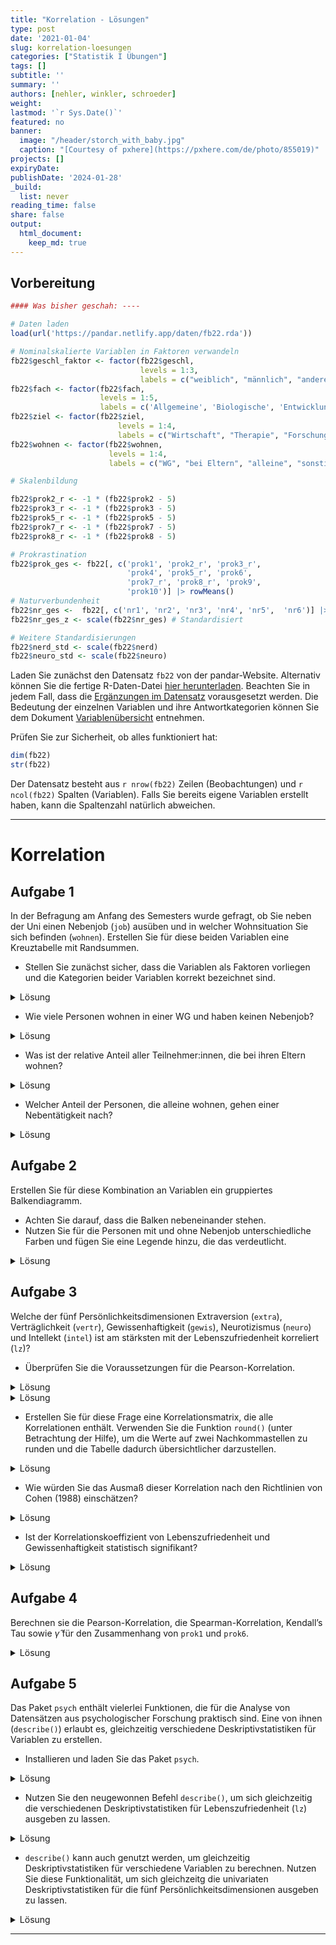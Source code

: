 ```yaml
---
title: "Korrelation - Lösungen" 
type: post
date: '2021-01-04' 
slug: korrelation-loesungen 
categories: ["Statistik I Übungen"] 
tags: [] 
subtitle: ''
summary: '' 
authors: [nehler, winkler, schroeder] 
weight: 
lastmod: '`r Sys.Date()`'
featured: no
banner:
  image: "/header/storch_with_baby.jpg"
  caption: "[Courtesy of pxhere](https://pxhere.com/de/photo/855019)"
projects: []
expiryDate: 
publishDate: '2024-01-28'
_build:
  list: never
reading_time: false
share: false
output:
  html_document:
    keep_md: true
---
```


## Vorbereitung

```r
#### Was bisher geschah: ----

# Daten laden
load(url('https://pandar.netlify.app/daten/fb22.rda'))  

# Nominalskalierte Variablen in Faktoren verwandeln
fb22$geschl_faktor <- factor(fb22$geschl,
                             levels = 1:3,
                             labels = c("weiblich", "männlich", "anderes"))
fb22$fach <- factor(fb22$fach,
                    levels = 1:5,
                    labels = c('Allgemeine', 'Biologische', 'Entwicklung', 'Klinische', 'Diag./Meth.'))
fb22$ziel <- factor(fb22$ziel,
                        levels = 1:4,
                        labels = c("Wirtschaft", "Therapie", "Forschung", "Andere"))
fb22$wohnen <- factor(fb22$wohnen, 
                      levels = 1:4, 
                      labels = c("WG", "bei Eltern", "alleine", "sonstiges"))

# Skalenbildung

fb22$prok2_r <- -1 * (fb22$prok2 - 5)
fb22$prok3_r <- -1 * (fb22$prok3 - 5)
fb22$prok5_r <- -1 * (fb22$prok5 - 5)
fb22$prok7_r <- -1 * (fb22$prok7 - 5)
fb22$prok8_r <- -1 * (fb22$prok8 - 5)

# Prokrastination
fb22$prok_ges <- fb22[, c('prok1', 'prok2_r', 'prok3_r',
                          'prok4', 'prok5_r', 'prok6',
                          'prok7_r', 'prok8_r', 'prok9', 
                          'prok10')] |> rowMeans()
# Naturverbundenheit
fb22$nr_ges <-  fb22[, c('nr1', 'nr2', 'nr3', 'nr4', 'nr5',  'nr6')] |> rowMeans()
fb22$nr_ges_z <- scale(fb22$nr_ges) # Standardisiert

# Weitere Standardisierungen
fb22$nerd_std <- scale(fb22$nerd)
fb22$neuro_std <- scale(fb22$neuro)

```

Laden Sie zunächst den Datensatz `fb22` von der pandar-Website. Alternativ können Sie die fertige R-Daten-Datei [<i class="fas fa-download"></i> hier herunterladen](/daten/fb22.rda). Beachten Sie in jedem Fall, dass die [Ergänzungen im Datensatz](/lehre/statistik-i/gruppenvergleiche-abhaengig/#prep) vorausgesetzt werden. Die Bedeutung der einzelnen Variablen und ihre Antwortkategorien können Sie dem Dokument [Variablenübersicht](/lehre/statistik-i/variablen.pdf) entnehmen.

Prüfen Sie zur Sicherheit, ob alles funktioniert hat: 

```r
dim(fb22)
str(fb22)
```

Der Datensatz besteht aus `r nrow(fb22)` Zeilen (Beobachtungen) und `r ncol(fb22)` Spalten (Variablen). Falls Sie bereits eigene Variablen erstellt haben, kann die Spaltenzahl natürlich abweichen.


***
# Korrelation

## Aufgabe 1

In der Befragung am Anfang des Semesters wurde gefragt, ob Sie neben der Uni einen Nebenjob (`job`) ausüben und in welcher Wohnsituation Sie sich befinden (`wohnen`). Erstellen Sie für diese beiden Variablen eine Kreuztabelle mit Randsummen.

-   Stellen Sie zunächst sicher, dass die Variablen als Faktoren vorliegen und die Kategorien beider Variablen korrekt bezeichnet sind.

<details>

<summary>Lösung</summary>

Zunächst können wir überprüfen, ob die Variablen als Fakto vorliegen.

```r
#Labels
is.factor(fb22$job)
is.factor(fb22$wohnen)
```

Wenn Sie die Datensatzvorbereitung aus dem Skript kopiert haben, sollte `wohnen` bereits ein Faktor sein. Also müssen nur `job` in einen Faktor verwandeln.

```r
#Labels
fb22$job <- factor(fb22$job, levels = c(1, 2),
  labels = c('nein', 'ja'))

str(fb22$job)
```

Für den Fall, dass `wohnen` noch kein Faktor im Datensatz war, kann folgender Code durchgeführt werden. Achten Sie aber drauf, dass dieser Befehl auf eine Variable nicht angewendet werden sollte, wenn diese bereits ein Faktor ist. Ansonsten kommt es zu dem Fehler, dass die Variable keine Informationen mehr enthält.

```r
#Labels
fb22$wohnen <- factor(fb22$wohnen, levels = 1:4,
     label = c('WG', 'bei Eltern', 'alleine', 'sonstiges'))
```

Die Variable sieht dann folgendermaßen aus.

```r
str(fb22$wohnen)
```

</details>

-   Wie viele Personen wohnen in einer WG und haben keinen Nebenjob?

<details>

<summary>Lösung</summary>

```r
# Kreuztabelle absolut
tab <- table(fb22$job, fb22$wohnen)
addmargins(tab)
```

`r tab[1,1]` Personen wohnen in einer WG und haben keinen Nebenjob.

</details>

-   Was ist der relative Anteil aller Teilnehmer:innen, die bei ihren Eltern wohnen?

<details>

<summary>Lösung</summary>

```r
# Relative Häufigkeiten, mit Randsummen
addmargins(prop.table(tab))
```

`r round(addmargins(prop.table(tab))[3,2]*100,2)`% aller Teilnehmer:innen wohnen bei ihren Eltern.

</details>

-   Welcher Anteil der Personen, die alleine wohnen, gehen einer Nebentätigkeit nach?

<details>

<summary>Lösung</summary>

```r
# Relative Häufigkeiten, an wohnen normiert
prop.table(tab, 2)
```

`r round(prop.table(tab, 2)[2,3]*100,2)`% aller Teilnehmer:innen, die alleine wohnen, gehen einer Nebentätigkeit nach.

</details>

## Aufgabe 2

Erstellen Sie für diese Kombination an Variablen ein gruppiertes Balkendiagramm.

-   Achten Sie darauf, dass die Balken nebeneinander stehen.
-   Nutzen Sie für die Personen mit und ohne Nebenjob unterschiedliche Farben und fügen Sie eine Legende hinzu, die das verdeutlicht.

<details>

<summary>Lösung</summary>

```r
# Gruppiertes Balkendiagramm
barplot(tab,
  beside = TRUE,             # nebeneinander
  col = c('blue', 'orange'), # Farben definieren: Blau und Orange
  legend = rownames(tab))    # Legende einfuegen
```

</details>

## Aufgabe 3

Welche der fünf Persönlichkeitsdimensionen Extraversion (`extra`), Verträglichkeit (`vertr`), Gewissenhaftigkeit (`gewis`), Neurotizismus (`neuro`) und Intellekt (`intel`) ist am stärksten mit der Lebenszufriedenheit korreliert (`lz`)?

-   Überprüfen Sie die Voraussetzungen für die Pearson-Korrelation.

<details>

<summary>Lösung</summary>

**Voraussetzungen Pearson-Korrelation:**

1.  Skalenniveau: intervallskalierte Daten $\rightarrow$ ok\
2.  Linearität: Zusammenhang muss linear sein $\rightarrow$ Grafische überprüfung (Scatterplot)

```r
# Scatterplot
plot(fb22$extra, fb22$lz, 
  xlim = c(0, 6), ylim = c(0, 7), pch = 19)

plot(fb22$vertr, fb22$lz, 
  xlim = c(0, 6), ylim = c(0, 7), pch = 19)

plot(fb22$gewis, fb22$lz, 
  xlim = c(0, 6), ylim = c(0, 7), pch = 19)

plot(fb22$neuro, fb22$lz, 
  xlim = c(0, 6), ylim = c(0, 7), pch = 19)

plot(fb22$intel, fb22$lz, 
  xlim = c(0, 6), ylim = c(0, 7), pch = 19)
```

</details>

<details>

<summary>Lösung</summary>

3.  Normalverteilung $\rightarrow$ QQ-Plot, Histogramm oder Shapiro-Wilk-Test

```r
#QQ
qqnorm(fb22$extra)
qqline(fb22$extra)

qqnorm(fb22$vertr)
qqline(fb22$vertr)

qqnorm(fb22$gewis)
qqline(fb22$gewis)

qqnorm(fb22$neuro)
qqline(fb22$neuro)

qqnorm(fb22$intel)
qqline(fb22$intel)

qqnorm(fb22$lz)
qqline(fb22$lz)

#Histogramm
hist(fb22$extra, prob = T, ylim = c(0, 1))
curve(dnorm(x, mean = mean(fb22$extra, na.rm = T), sd = sd(fb22$extra, na.rm = T)), col = "blue", add = T)  

hist(fb22$vertr, prob = T, ylim = c(0, 1))
curve(dnorm(x, mean = mean(fb22$vertr, na.rm = T), sd = sd(fb22$vertr, na.rm = T)), col = "blue", add = T)  

hist(fb22$gewis, prob = T, ylim = c(0, 1))
curve(dnorm(x, mean = mean(fb22$gewis, na.rm = T), sd = sd(fb22$gewis, na.rm = T)), col = "blue", add = T)  

hist(fb22$neuro, prob = T, ylim = c(0, 1))
curve(dnorm(x, mean = mean(fb22$neuro, na.rm = T), sd = sd(fb22$neuro, na.rm = T)), col = "blue", add = T)  

hist(fb22$intel, prob = T, ylim = c(0, 1))
curve(dnorm(x, mean = mean(fb22$intel, na.rm = T), sd = sd(fb22$intel, na.rm = T)), col = "blue", add = T)  

hist(fb22$lz, prob = T, ylim = c(0, 1))
curve(dnorm(x, mean = mean(fb22$lz, na.rm = T), sd = sd(fb22$lz, na.rm = T)), col = "blue", add = T)  

#Shapiro
shapiro.test(fb22$extra)
shapiro.test(fb22$vertr)
shapiro.test(fb22$gewis)
shapiro.test(fb22$neuro)
shapiro.test(fb22$intel)
shapiro.test(fb22$lz)


```

$p < \alpha$ $\rightarrow$ H1: Normalverteilung kann für alle Variablen außer `extra` nicht angenommen werden. Somit ist diese Voraussetzung für die meisten Variablen verletzt. Daher sollten wir fortlaufend die Rangkorrelation nach Spearman nutzen.

</details>

-   Erstellen Sie für diese Frage eine Korrelationsmatrix, die alle Korrelationen enthält. Verwenden Sie die Funktion `round()` (unter Betrachtung der Hilfe), um die Werte auf zwei Nachkommastellen zu runden und die Tabelle dadurch übersichtlicher darzustellen.

<details>
<summary>Lösung</summary>

```r
# Korrelationstabelle erstellen und runden
cor_mat <- round(cor(fb22[,c('lz', 'extra', 'vertr', 'gewis', 'neuro', 'intel')], use = 'pairwise', method = 'spearman'),2)
cor_mat
```


</details>

-   Wie würden Sie das Ausmaß dieser Korrelation nach den Richtlinien von Cohen (1988) einschätzen?

<details>

<summary>Lösung</summary>

Die größte Korrelation mit der Lebenszufriedenheit hat die Gewissenhaftigkeit. Nach den Richtlinien ist diese mit `r cor_mat[4]` einem positiven mittleren Effekt, der ungefähr 0.3 beträgt, zuzuordnen.

</details>

-   Ist der Korrelationskoeffizient von Lebenszufriedenheit und Gewissenhaftigkeit statistisch signifikant?

<details>

<summary>Lösung</summary>

```r
cor.test(fb22$lz, fb22$gewis, 
         alternative = "two.sided", 
         method = "spearman",       
         use = "complete.obs")
```

$p < \alpha$ $\rightarrow$ H1. Die Korrelation ist mit einer Irrtumswahrscheinlichkeit von 5% signifikant von 0 verschieden.

</details>

## Aufgabe 4

Berechnen sie die Pearson-Korrelation, die Spearman-Korrelation, Kendall's Tau sowie $\hat{\gamma}$ für den Zusammenhang von `prok1` und `prok6`.

<details>

<summary>Lösung</summary>

```r
library(rococo)
cor(fb22$prok1, fb22$prok6, method = "pearson")
cor(fb22$prok1, fb22$prok6, method = "spearman")
cor(fb22$prok1, fb22$prok6, method = "kendall")
rococo(fb22$prok1, fb22$prok6)
```

</details>

## Aufgabe 5

Das Paket `psych` enthält vielerlei Funktionen, die für die Analyse von Datensätzen aus psychologischer Forschung praktisch sind. Eine von ihnen (`describe()`) erlaubt es, gleichzeitig verschiedene Deskriptivstatistiken für Variablen zu erstellen.

-   Installieren und laden Sie das Paket `psych`.

<details>

<summary>Lösung</summary>

```r
# Paket installieren
install.packages('psych')
```

```r
# Paket laden
library(psych)
```

</details>

-   Nutzen Sie den neugewonnen Befehl `describe()`, um sich gleichzeitig die verschiedenen Deskriptivstatistiken für Lebenszufriedenheit (`lz`) ausgeben zu lassen.

<details>

<summary>Lösung</summary>

```r
describe(fb22$lz)
```

</details>

-   `describe()` kann auch genutzt werden, um gleichzeitig Deskriptivstatistiken für verschiedene Variablen zu berechnen. Nutzen Sie diese Funktionalität, um sich gleichzeitg die univariaten Deskriptivstatistiken für die fünf Persönlichkeitsdimensionen ausgeben zu lassen.

<details>

<summary>Lösung</summary>

```r
describe(fb22[,c("extra","vertr","gewis","neuro","intel")])
```

</details>


***
